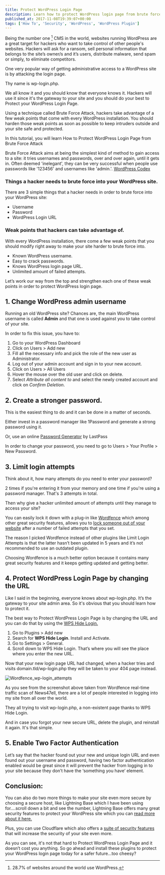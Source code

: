 ```yaml
---
title: Protect WordPress Login Page
description: Learn how to protect WordPress login page from brute force attack by changing the login URL, limiting the number of failed login attempts, and more.
published_at: 2017-11-08T19:39:07+00:00
tags: ['How To', 'Security', 'WordPress', 'WordPress Plugin']
---
```


Being the number one [^fn1] CMS in the world, websites running WordPress are a great target for hackers who want to take control of other people's websites. Hackers will ask for a ransom, sell personal information that belongs to the site’s owner/s and it’s users, distribute malware, send spam or simply, to eliminate competitors.

One very popular way of getting administrative access to a WordPress site is by attacking the login page.

Thy name is wp-login.php.

We all know it and you should know that everyone knows it. Hackers will use it since it's the gateway to your site and you should do your best to Protect your WordPress Login Page.

Using a technique called Brute Force Attack, hackers take advantage of a few weak points that come with every WordPress installation. You should harden those weak points as soon as possible to keep intruders outside and your site safe and protected.

In this tutorial, you will learn How to Protect WordPress Login Page from Brute Force Attack

Brute Force Attack aims at being the simplest kind of method to gain access to a site: it tries usernames and passwords, over and over again, until it gets in. Often deemed 'inelegant', they can be very successful when people use passwords like '123456' and usernames like 'admin.'. [WordPress Codex][1]

### Things a hacker needs to brute force into your WordPress site.

There are 3 simple things that a hacker needs in order to brute force into your WordPress site:

- Username
- Password
- WordPress Login URL

### Weak points that hackers can take advantage of.

With every WordPress installation, there come a few weak points that you should modify right away to make your site harder to brute force into.

- Known WordPress username.
- Easy to crack passwords.
- Knows WordPress login page URL.
- Unlimited amount of failed attempts.

Let’s work our way from the top and strengthen each one of these weak points in order to protect WordPress login page.

## 1. Change WordPress admin username

Running an old WordPress site? Chances are, the main WordPress username is called **Admin** and that one is used against you to take control of your site.

In order to fix this issue, you have to:

1. Go to your WordPress Dashboard
2. Click on Users > Add new
3. Fill all the necessary info and pick the role of the new user as Administrator.
4. Log out of your admin account and sign in to your new account.
5. Click on Users > All Users
6. Hover the mouse over the old user and click on delete.
7. Select _Attribute all content to_ and select the newly created account and click on _Confirm Deletion_.

## 2. Create a stronger password.

This is the easiest thing to do and it can be done in a matter of seconds.

Either invest in a password manager like 1Password and generate a strong password using it.

Or, use an online [Password Generator][2] by LastPass

In order to change your password, you need to go to Users > Your Profile > New Password.

## 3. Limit login attempts

Think about it, how many attempts do you need to enter your password?

2 times if you're entering it from your memory and one time if you're using a password manager. That's 3 attempts in total.

Then why give a hacker unlimited amount of attempts until they manage to access your site?

You can easily lock it down with a plug-in like [Wordfence][3] which among other great security features, allows you to [lock someone out of your website][4] after a number of failed attempts that you set.

The reason I picked Wordfence instead of other plugins like Limit Login Attempts is that the latter hasn’t been updated in 5 years and it’s not recommended to use an outdated plugin.

Choosing Wordfence is a much better option because it contains many great security features and it keeps getting updated and getting better.

## 4. Protect WordPress Login Page by changing the URL

Like I said in the beginning, everyone knows about wp-login.php. It’s the gateway to your site admin area. So it's obvious that you should learn how to protect it.

The best way to Protect WordPress Login Page is by changing the URL and you can do that by using the [WPS Hide Login.][6]

1. Go to Plugins > Add new
2. Search for **WPS Hide Login**. Install and Activate.
3. Go to Settings > General.
4. Scroll down to WPS Hide Login. That’s where you will see the place where you enter the new URL.

Now that your new login page URL had changed, when a hacker tries and visits domain.tld/wp-login.php they will be taken to your 404 page instead.

![Wordfence_wp-login_attempts](./_assets/wordfence_wp-login_attempts.png)

As you see from the screenshot above taken from Wordfence real-time traffic scan of News47ell, there are a lot of people interested in logging into my site from all over the world.

They all trying to visit wp-login.php, a non-existent page thanks to WPS Hide Login.

And in case you forgot your new secure URL, delete the plugin, and reinstall it again. It's that simple.

## 5. Enable Two Factor Authentication

Let’s say that the hacker found out your new and unique login URL and even found out your username and password, having two factor authentication enabled would be great since it will prevent the hacker from logging in to your site because they don’t have the ‘something you have’ element.

## Conclusion:

You can also do two more things to make your site even more secure by choosing a secure host, like Lightning Base which I have been using for….scroll down a bit and see the number, Lightning Base offers many great security features to protect your WordPress site which you can [read more about it here.][12]

Plus, you can use Cloudflare which also offers a [suite of security features][13] that will increase the security of your site even more.

As you can see, it's not that hard to Protect WordPress Login Page and it doesn’t cost you anything. So go ahead and install these plugins to protect your WordPress login page today for a safer future&#8230;too cheesy?

[^fn1]: 28.7% of websites around the world use WordPress.

[1]: https://codex.wordpress.org/Brute_Force_Attacks
[2]: https://lastpass.com/generatepassword.php
[3]: https://wordpress.org/plugins/wordfence/
[4]: https://docs.wordfence.com/en/Wordfence_options#Lock_out_after_how_many_login_failures
[6]: https://wordpress.org/plugins/wps-hide-login/ 'WPS Hide Login — WordPress Plugins'
[12]: https://lightningbase.com/wordpress-hosting/features/#security
[13]: https://www.cloudflare.com/security/
